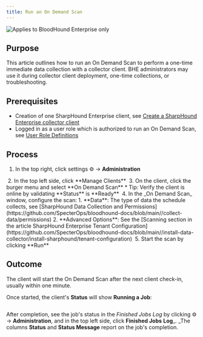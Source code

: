 ```yaml
---
title: Run an On Demand Scan
---
```


<img noZoom src="/assets/enterprise-edition-pill-tag.svg" alt="Applies to BloodHound Enterprise only"/>

## Purpose

This article outlines how to run an On Demand Scan to perform a one-time immediate data collection with a collector client. BHE administrators may use it during collector client deployment, one-time collections, or troubleshooting.

## Prerequisites

* Creation of one SharpHound Enterprise client, see [Create a SharpHound Enterprise collector client](https://github.com/SpecterOps/bloodhound-docs/blob/main//collect-data/enterprise-collection/create-collector)
* Logged in as a user role which is authorized to run an On Demand Scan, see [User Role Definitions](https://github.com/SpecterOps/bloodhound-docs/blob/main//manage-bloodhound/auth/users-and-roles)

## Process

1.  In the top right, click settings ⚙️ → **Administration**
<Frame>
  <img src="/assets/image-63.png" alt=""/>
</Frame>
2.  In the top left side, click **Manage Clients**
<Frame>
  <img src="/assets/image-64.png" alt=""/>
</Frame>
3.  On the client, click the burger menu and select **On Demand Scan**
    * Tip: Verify the client is online by validating **Status** is **Ready**
<Frame>
  <img src="/assets/image-65.png" alt=""/>
</Frame>
4.  In the _On Demand Scan_ window, configure the scan:
    1.  **Data**: The type of data the schedule collects, see [SharpHound Data Collection and Permissions](https://github.com/SpecterOps/bloodhound-docs/blob/main//collect-data/permissions)
    2.  **Advanced Options**: See the [Scanning section in the article SharpHound Enterprise Tenant Configuration](https://github.com/SpecterOps/bloodhound-docs/blob/main//install-data-collector/install-sharphound/tenant-configuration)
<Frame>
  <img src="/assets/image-66.png" alt=""/>
</Frame>
5.  Start the scan by clicking **Run**

## Outcome

The client will start the On Demand Scan after the next client check-in, usually within one minute.

Once started, the client's **Status** will show **Running a Job**:

<Frame>
  <img src="/assets/image-67.png" alt=""/>
</Frame>

After completion, see the job's status in the _Finished Jobs Log_ by clicking ⚙️ → **Administration**, and in the top left side, click **Finished Jobs** **Log**_. _The columns **Status** and **Status Message** report on the job's completion.

<Frame>
  <img src="/assets/image-68.png" alt=""/>
</Frame>

